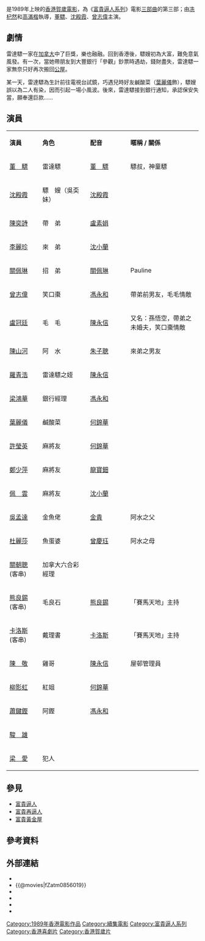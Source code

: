 {{Infobox Film
| name = 富貴再三逼人
| original_name = ''{{lang|en|It's a Mad, Mad, Mad World III}}''
| cn_name = 
| hk_name = 
| tw_name = 
| image = 富貴再三逼人 1989.jpg
| caption = 電影海報
| director = [[冼杞然|冼杞然]]、高滿楷
| producer = [[冼杞然|冼杞然]]
| producer_2 = 袁俊文、譚芷珊
| writer = [[陳健忠|陳健忠]]、[[彭濟材|彭濟材]]
| starring = [[董驃|董驃]]<br />[[沈殿霞|沈殿霞]]<br />[[曾志偉|曾志偉]]<br />[[陳奕詩|陳奕詩]]<br />[[李麗珍|李麗珍]]<br />[[關佩琳|關佩琳]]<br />[[盧冠廷|盧冠廷]]<br />[[陳山河|陳山河]]<br />[[葉麗儀|葉麗儀]]<br />[[杜麗莎|杜麗莎]]
| music = 袁卓凡
| cinematography = [[李健強|李健強]]、[[陳英傑|陳英傑]]
| editing = 蔣國權、李炎海、[[鄺志良|鄺志良]]
| production_company = 德寶電影公司
| distributor = 德寶電影發行公司
| released = {{BHKG}}：{{film date|1989|2|2}}
| runtime = 95 分鐘
| country = {{英屬香港電影}}
| language = [[粵語|粵語]]
| budget = 
| gross = HK $16,686,891.00
| preceded_by = 《[[富貴再逼人|富貴再逼人]]》
| followed_by = 《[[富貴黃金屋|富貴黃金屋]]》
| amg_id = 
| imdb_id = tt0097396
}}

{{engname|《富貴再三逼人》|''It's a Mad, Mad, Mad World III''}}是1989年上映的[[香港|香港]][[賀歲電影|賀歲電影]]，為《[[富貴逼人系列|富貴逼人系列]]》電影[[三部曲|三部曲]]的第三部；由[[冼杞然|冼杞然]]和[[高滿楷|高滿楷]]執導，[[董驃|董驃]]、[[沈殿霞|沈殿霞]]、[[曾志偉|曾志偉]]主演。

==劇情==
雷達驃一家在[[加拿大|加拿大]]中了巨獎，樂也融融。回到香港後，驃嫂初為大富，難免意氣風發。有一次，當她帶朋友到大豐銀行「參觀」鈔票時遇劫，錢財盡失，雷達驃一家無奈只好再次搬回[[香港公共屋邨|公屋]]。

某一天，雷達驃為生計前往電視台試鏡，巧遇兒時好友鹹酸菜（[[葉麗儀|葉麗儀]]飾），驃嫂誤以為二人有染，因而引起一場小風波。後來，雷達驃接到銀行通知，承認保安失當，願奉還巨款……

==演員==
{|class="wikitable" width="56%"
|- style="background:cornflowerblue; color:white" align=center
|style="width:2%"|'''演員'''||style="width:4%"|'''角色'''||style="width:3%"|'''配音'''||style="width:6%"|'''暱稱 / 關係'''
|-
|[[董驃|董　驃]]||雷達驃||[[董驃|董　驃]]||驃叔，神童驃
|-
|[[沈殿霞|沈殿霞]]||驃　嫂（吳奀妹）||[[沈殿霞|沈殿霞]]||
|-
|[[陳奕詩|陳奕詩]]||帶　弟||[[盧素娟|盧素娟]]||
|-
|[[李麗珍|李麗珍]]||來　弟||[[沈小蘭|沈小蘭]]||
|-
|[[關佩琳|關佩琳]]||招　弟||[[關佩琳|關佩琳]]||Pauline
|-
|[[曾志偉|曾志偉]]||笑口棗 ||[[馮永和|馮永和]] ||帶弟前男友，毛毛情敵
|-
|[[盧冠廷|盧冠廷]]||毛　毛|| [[陳永信|陳永信]] || 又名：孫悟空，帶弟之未婚夫，笑口棗情敵
|-
|[[陳山河|陳山河]] ||阿　水 || [[朱子聰|朱子聰]] ||來弟之男友
|-
|[[羅青浩|羅青浩]] || 雷達驃之姪  ||[[陳永信|陳永信]] || 
|-
|[[梁鴻華|梁鴻華]] || 銀行經理 || [[馮永和|馮永和]]  ||
|-
|[[葉麗儀|葉麗儀]] ||鹹酸菜 || [[何錦華|何錦華]] ||
|-
| [[許瑩英|許瑩英]] || 麻將友 || [[何錦華|何錦華]]  || 
|-
| [[鄭少萍|鄭少萍]] || 麻將友  || [[龍寶鈿|龍寶鈿]]  ||
|-
|[[佩雲|佩　雲]] ||麻將友 || [[沈小蘭|沈小蘭]] ||
|-
|[[吳孟達|吳孟達]]|| 金魚佬 || [[金貴|金貴]]|| 阿水之父
|-
|[[杜麗莎|杜麗莎]] || 魚蛋婆 || [[曾慶珏|曾慶珏]]|| 阿水之母
|-
|[[關朝聰|關朝聰]] (客串)||加拿大六合彩經理 ||  ||
|-
|[[熊良錫|熊良錫]] (客串) || 毛良石 || [[熊良錫|熊良錫]]   || 「賽馬天地」主持
|-
|[[卡洛斯|卡洛斯]] (客串) || 戴理書  || [[卡洛斯|卡洛斯]] ||「賽馬天地」主持
|-
|[[陳敬|陳　敬]] || 雞哥 || [[陳永信|陳永信]] || 屋邨管理員
|-
|[[柳影虹|柳影虹]] || 紅姐 ||[[何錦華|何錦華]]||
|-
|[[蕭鍵鏗|蕭鍵鏗]] || 阿鏗 ||[[馮永和|馮永和]]||
|-
|[[駿雄|駿　雄]] ||   ||   ||
|-
|[[梁愛|梁　愛]] || 犯人  ||   ||
|}

==參見==
*[[富貴逼人|富貴逼人]]
*[[富貴再逼人|富貴再逼人]]
*[[富貴黃金屋|富貴黃金屋]]

== 參考資料 ==
{{reflist}}

== 外部連結 ==
*{{hkmdb title|7206}}
*{{@movies|fZatm0856019}}
*{{Mtime|24098}}
*{{douban}}
*{{rotten-tomatoes|its_a_mad_mad_mad_world_iii}}
*{{imdb title|0097396}}

{{電視節目的變遷
|電視台={{HK}} [[無綫電視|無綫電視]][[翡翠台|翡翠台]]
|播放檔次=星期日 13:15-15:50
|節目名稱=道地星期日影院：富貴再三逼人<br>（2011年5月22日）
|上一節目=[[富貴再逼人|富貴再逼人]]<br>（2011年5月15日）
|下一節目=下一特備節目：呂方．唱出味道來<br />（2011年5月29日）<hr />[[武狀元蘇乞兒|武狀元蘇乞兒]]<br>（2011年6月5日）
}}
{{電視節目的變遷
|電視台={{HK}} [[香港開電視|香港開電視]]
|播放檔次=星期日 21:00-23:10
|節目名稱=SUNDAY 開戲：富貴再三逼人<br>（2021年7月11日）
|上一節目=[[鬼馬狂想曲|鬼馬狂想曲]]<br>（2021年7月4日）
|下一節目=[[神勇飛虎霸王花|神勇飛虎霸王花]]<br>（2021年7月18日）
}}
[[Category:1989年香港電影作品|Category:1989年香港電影作品]]
[[Category:續集電影|Category:續集電影]]
[[Category:富貴逼人系列|Category:富貴逼人系列]]
[[Category:香港喜劇片|Category:香港喜劇片]]
[[Category:香港賀歲片|Category:香港賀歲片]]